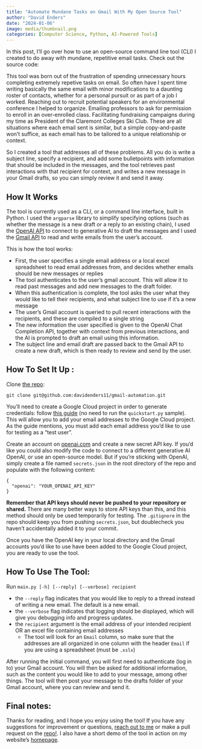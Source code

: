 ```yaml
---
title: "Automate Mundane Tasks on Gmail With My Open Source Tool"
author: "David Enders"
date: "2024-01-06"
image: media/thumbnail.png
categories: [Computer Science, Python, AI-Powered Tools]
---
```


In this post, I'll go over how to use an open-source command line tool (CLI) I created to do away with mundane, repetitive email tasks. Check out the source code:

<div class="github-card" data-github="davidenders11/gmail-automation" data-width="400" data-height="" data-theme="default"></div>
<script src="//cdn.jsdelivr.net/github-cards/latest/widget.js"></script>

This tool was born out of the frustration of spending unnecessary hours completing extremely repetive tasks on email. So often have I spent time writing basically the same email with minor modifications to a daunting roster of contacts, whether for a personal pursuit or as part of a job I worked. Reaching out to recruit potential speakers for an environmental conference I helped to organize. Emailing professors to ask for permission to enroll in an over-enrolled class. Facilitating fundraising campaigns during my time as President of the Claremont Colleges Ski Club. These are all situations where each email sent is similar, but a simple copy-and-paste won't suffice, as each email has to be tailored to a unique relationship or context.

So I created a tool that addresses all of these problems. All you do is write a subject line, specify a recipient, and add some bulletpoints with information that should be included in the messages, and the tool retrieves past interactions with that recipient for context, and writes a new message in your Gmail drafts, so you can simply review it and send it away. 

## How It Works

The tool is currently used as a CLI, or a command line interface, built in Python. I used the `argparse` library to simplify specifying options (such as whether the message is a new draft or a reply to an existing chain), I used the [OpenAI API](https://platform.openai.com/docs/api-reference) to connect to generative AI to draft the messages and I used the [Gmail API](https://developers.google.com/gmail/api/guides) to read and write emails from the user's account.

This is how the tool works:

- First, the user specifies a single email address or a local excel spreadsheet to read email addresses from, and decides whether emails should be new messages or replies
- The tool authenticates to the user's gmail account. This will allow it to read past messages and add new messages to the draft folder. 
- When this authentication is complete, the tool asks the user what they would like to tell their recipients, and what subject line to use if it's a new message
- The user's Gmail account is queried to pull recent interactions with the recipients, and these are compiled to a single string
- The new information the user specified is given to the OpenAI Chat Completion API, together with context from previous interactions, and the AI is prompted to draft an email using this information.
- The subject line and email draft are passed back to the Gmail API to create a new draft, which is then ready to review and send by the user.

## How To Set It Up :

Clone [the repo](https://github.com/davidenders11/gmail-automation):

```
git clone git@github.com:davidenders11/gmail-automation.git
```

You'll need to create a Google Cloud project in order to generate credentials: follow [this guide](https://developers.google.com/gmail/api/quickstart/python) (no need to run the `quickstart.py` sample). This will allow you to add your email addresses to the Google Cloud project. As the guide mentions, you must add each email address you'd like to use for testing as a "test user".

Create an account on [openai.com](openai.com) and create a new secret API key. If you'd like you could also modify the code to connect to a different generative AI OpenAI, or use an open-source model. But if you're sticking with OpenAI, simply create a file named `secrets.json` in the root directory of the repo and populate with the following content:

```
{
  "openai": "YOUR_OPENAI_API_KEY"
}
```

**Remember that API keys should never be pushed to your repository or shared.** There are many better ways to store API keys than this, and this method should only be used temporarily for testing. The `.gitignore` in the repo should keep you from pushing `secrets.json`, but doublecheck you haven't accidentally added it to your commit.

Once you have the OpenAI key in your local directory and the Gmail accounts you'd like to use have been added to the Google Cloud project, you are ready to use the tool.

## How To Use The Tool:

Run `main.py [-h] [--reply] [--verbose] recipient`

- the `--reply` flag indicates that you would like to reply to a thread instead of writing a new email. The default is a new email.
- the `--verbose` flag indicates that logging should be displayed, which will give you debugging info and progress updates.
- the `recipient` argument is the email address of your intended recipient OR an excel file containing email addresses
    - The tool will look for an `Email` column, so make sure that the addresses are all organized in one column with the header `Email` if you are using a spreadsheet (must be `.xslx`)

After running the initial command, you will first need to authenticate (log in to) your Gmail account. You will then be asked for additional information, such as the content you would like to add to your message, among other things. The tool will then post your message to the drafts folder of your Gmail account, where you can review and send it.

## Final notes:

Thanks for reading, and I hope you enjoy using the tool! If you have any suggestions for improvement or questions, [reach out to me](david.georg.enders@gmail.com) or make a pull request on the [repo!](https://github.com/davidenders11/gmail-automation). I also have a short demo of the tool in action on my website's [homepage](https://davidenders.me/#gmail-tasks-automation).
